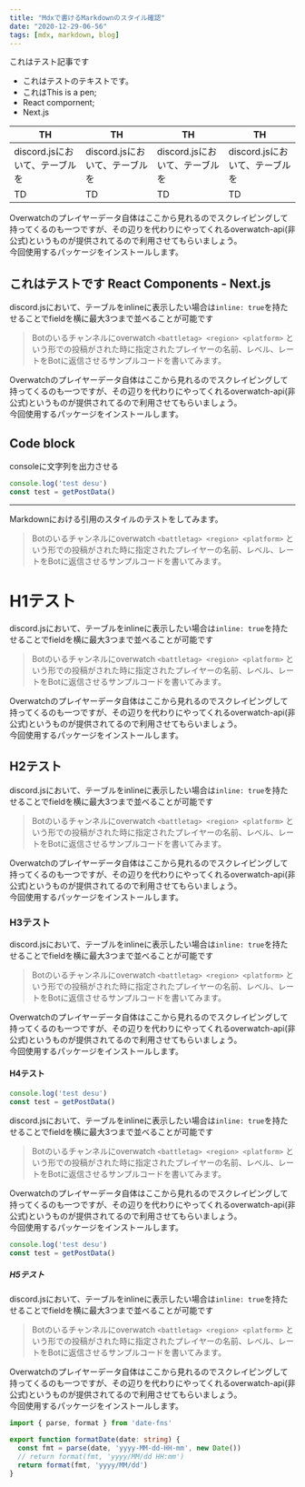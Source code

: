 ```yaml
---
title: "Mdxで書けるMarkdownのスタイル確認"
date: "2020-12-29-06-56"
tags: [mdx, markdown, blog]
---
```


これはテスト記事です
- これはテストのテキストです。
- これはThis is a pen;
- React compornent;
- Next.js

|  TH  |  TH  |  TH  |  TH  |
| ---- | ---- | ---- | ---- |
|  discord.jsにおいて、テーブルを  |  discord.jsにおいて、テーブルを  |  discord.jsにおいて、テーブルを  |  discord.jsにおいて、テーブルを  |
|  TD  |  TD  |  TD  |  TD  |

Overwatchのプレイヤーデータ自体はここから見れるのでスクレイピングして持ってくるのも一つですが、その辺りを代わりにやってくれるoverwatch-api(非公式)というものが提供されてるので利用させてもらいましょう。  
今回使用するパッケージをインストールします。

## これはテストです React Components - Next.js

discord.jsにおいて、テーブルをinlineに表示したい場合は`inline: true`を持たせることでfieldを横に最大3つまで並べることが可能です

> Botのいるチャンネルにoverwatch `<battletag> <region> <platform>` という形での投稿がされた時に指定されたプレイヤーの名前、レベル、レートをBotに返信させるサンプルコードを書いてみます。

Overwatchのプレイヤーデータ自体はここから見れるのでスクレイピングして持ってくるのも一つですが、その辺りを代わりにやってくれるoverwatch-api(非公式)というものが提供されてるので利用させてもらいましょう。  
今回使用するパッケージをインストールします。

## Code block

consoleに文字列を出力させる

```js
console.log('test desu')
const test = getPostData()
```

- - -

Markdownにおける引用のスタイルのテストをしてみます。
> Botのいるチャンネルにoverwatch `<battletag> <region> <platform>` という形での投稿がされた時に指定されたプレイヤーの名前、レベル、レートをBotに返信させるサンプルコードを書いてみます。

# H1テスト

discord.jsにおいて、テーブルをinlineに表示したい場合は`inline: true`を持たせることでfieldを横に最大3つまで並べることが可能です

> Botのいるチャンネルにoverwatch `<battletag> <region> <platform>` という形での投稿がされた時に指定されたプレイヤーの名前、レベル、レートをBotに返信させるサンプルコードを書いてみます。

Overwatchのプレイヤーデータ自体はここから見れるのでスクレイピングして持ってくるのも一つですが、その辺りを代わりにやってくれるoverwatch-api(非公式)というものが提供されてるので利用させてもらいましょう。  
今回使用するパッケージをインストールします。

## H2テスト

discord.jsにおいて、テーブルをinlineに表示したい場合は`inline: true`を持たせることでfieldを横に最大3つまで並べることが可能です

> Botのいるチャンネルにoverwatch `<battletag> <region> <platform>` という形での投稿がされた時に指定されたプレイヤーの名前、レベル、レートをBotに返信させるサンプルコードを書いてみます。

Overwatchのプレイヤーデータ自体はここから見れるのでスクレイピングして持ってくるのも一つですが、その辺りを代わりにやってくれるoverwatch-api(非公式)というものが提供されてるので利用させてもらいましょう。  
今回使用するパッケージをインストールします。

### H3テスト

discord.jsにおいて、テーブルをinlineに表示したい場合は`inline: true`を持たせることでfieldを横に最大3つまで並べることが可能です

> Botのいるチャンネルにoverwatch `<battletag> <region> <platform>` という形での投稿がされた時に指定されたプレイヤーの名前、レベル、レートをBotに返信させるサンプルコードを書いてみます。

Overwatchのプレイヤーデータ自体はここから見れるのでスクレイピングして持ってくるのも一つですが、その辺りを代わりにやってくれるoverwatch-api(非公式)というものが提供されてるので利用させてもらいましょう。  
今回使用するパッケージをインストールします。

#### H4テスト

```js
console.log('test desu')
const test = getPostData()
```

discord.jsにおいて、テーブルをinlineに表示したい場合は`inline: true`を持たせることでfieldを横に最大3つまで並べることが可能です

> Botのいるチャンネルにoverwatch `<battletag> <region> <platform>` という形での投稿がされた時に指定されたプレイヤーの名前、レベル、レートをBotに返信させるサンプルコードを書いてみます。

Overwatchのプレイヤーデータ自体はここから見れるのでスクレイピングして持ってくるのも一つですが、その辺りを代わりにやってくれるoverwatch-api(非公式)というものが提供されてるので利用させてもらいましょう。  
今回使用するパッケージをインストールします。
```js
console.log('test desu')
const test = getPostData()
```

##### H5テスト

discord.jsにおいて、テーブルをinlineに表示したい場合は`inline: true`を持たせることでfieldを横に最大3つまで並べることが可能です

> Botのいるチャンネルにoverwatch `<battletag> <region> <platform>` という形での投稿がされた時に指定されたプレイヤーの名前、レベル、レートをBotに返信させるサンプルコードを書いてみます。

Overwatchのプレイヤーデータ自体はここから見れるのでスクレイピングして持ってくるのも一つですが、その辺りを代わりにやってくれるoverwatch-api(非公式)というものが提供されてるので利用させてもらいましょう。  
今回使用するパッケージをインストールします。

```ts
import { parse, format } from 'date-fns'

export function formatDate(date: string) {
  const fmt = parse(date, 'yyyy-MM-dd-HH-mm', new Date())
  // return format(fmt, 'yyyy/MM/dd HH:mm')
  return format(fmt, 'yyyy/MM/dd')
}
```